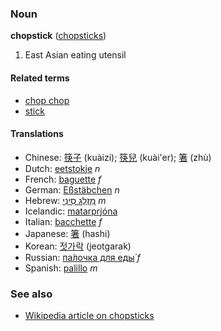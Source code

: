 ===Noun===
'''chopstick''' ([[chopsticks]])

# East Asian eating utensil

====Related terms====
*[[chop chop]]
*[[stick]]

====Translations====
*Chinese: [[筷子]] (kuàizi); [[筷兒]] (kuài'er); [[箸]] (zhù)
*Dutch: [[eetstokje]] ''n''
*French: [[baguette]] ''f''
*German: [[Eßstäbchen]] ''n''
*Hebrew: [[מזלג סיני|מַזְלֵג סִינִי]] ''m''
*Icelandic: [[matarprjóna]]<!-- also seen matarprjónar which is probably plural -->
*Italian: [[bacchette]] ''f''
*Japanese: [[箸]] (hashi)
*Korean: [[젓가락]] (jeotgarak)
*Russian: [[палочка для еды|па́лочка для еды́]] ''f''
*Spanish: [[palillo]] ''m''

===See also===
*[[w:chopstick|Wikipedia article on chopsticks]]